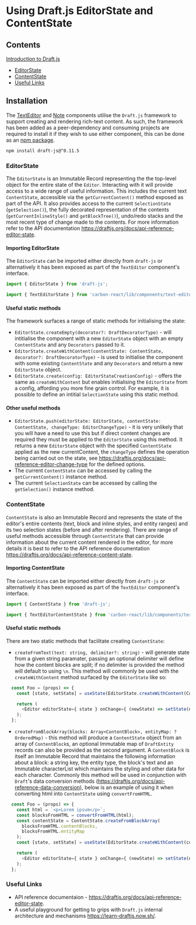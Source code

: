 <Meta
  title="Documentation/Using DraftJS"
/>

# Using Draft.js EditorState and ContentState

## Contents
[Introduction to Draft.js](#installation)

* [EditorState](#editorstate)
* [ContentState](#contentstate)
* [Useful Links](#useful-links)

## Installation
The [TextEditor](https://carbon.sage.com/?path=/docs/text-editor--default-story) and 
[Note](https://carbon.sage.com/?path=/docs/note--default-story) components utilise the `Draft.js` framework to 
support creating and rendering rich-text content. As such, the framework has been added as a peer-dependency and 
consuming projects are required to install it if they wish to use either component, this can be done as an 
[npm package](https://www.npmjs.com/package/draft-js).

```sh
npm install draft-js@^0.11.5
```

### EditorState
The `EditorState` is an Immutable Record representing the the top-level object for the entire state of the `Editor`. 
Interacting with it will provide access to a wide range of useful information. This includes the current text
`ContentState`, accessible via the `getCurrentContent()` method exposed as part of the API. It also provides access to 
the current `SelectionState` (`getSelection()`), the fully decorated representation of the contents 
(`getCurrentInlineStyle()` and `getBlockTree()`), undo/redo stacks and the most recent type of change made to the 
contents. For more information refer to the API documentation https://draftjs.org/docs/api-reference-editor-state.

#### Importing EditorState
The `EditorState` can be imported either directly from `draft-js` or alternatively it has been exposed as part of the 
`TextEditor` component's interface.

```js
import { EditorState } from 'draft-js';
```
```js
import { TextEditorState } from 'carbon-react/lib/components/text-editor';
```

#### Useful static methods
The framework surfaces a range of static methods for initialising the state: 
* `EditorState.createEmpty(decorator?: DraftDecoratorType)` - will intitialise the component with a new `EditorState` 
object with an empty `ContentState` and any `Decorators` passed to it.
* `EditorState.createWithContent(contentState: ContentState, decorator?: DraftDecoratorType)` - is used to initialise 
the component with some existing `ContentState` and any `Decorators` and return a new `EditorState` object.
* `EditorState.create(config: EditorStateCreationConfig)` - offers the same as `createWithContent` but enables 
initialising the `EditorState` from a config, affording you more fine grain control. For example, it is possible to 
define an intitial `SelectionState` using this static method.

#### Other useful methods
* `EditorState.push(editorState: EditorState, contentState: ContentState, changeType: EditorChangeType)` - it is very
unlikely that you will have a need to use this but if direct content changes are required they must be applied to the 
`EditorState` using this method. It returns a new `EditorState` object with the specified `ContentState` applied as the 
new currentContent, the `changeType` defines the operation being carried out on the state, see 
https://draftjs.org/docs/api-reference-editor-change-type for the defined options.
* The current `ContentState` can be accessed by calling the `getCurrentContent()` instance method.
* The current `SelectionState` can be accessed by calling the `getSelection()` instance method.

### ContentState
`ContentState` is also an Immutable Record and represents the state of the editor's entire contents (text, block and 
inline styles, and entity ranges) and its two selection states (before and after rendering). There are range of useful 
methods accessible through `ContentState` that can provide information about the current content rendered in the editor, 
for more details it is best to refer to the API reference documentation 
https://draftjs.org/docs/api-reference-content-state.

#### Importing ContentState
The `ContentState` can be imported either directly from `draft-js` or alternatively it has been exposed as part of the 
`TextEditor` component's interface.

```js
import { ContentState } from 'draft-js';
```
```js
import { TextEditorContentState } from 'carbon-react/lib/components/text-editor';
```

#### Useful static methods
There are two static methods that facilitate creating `ContentState`:
* `createFromText(text: string, delimiter?: string)` - will generate state from a given string paramater, passing an 
optional delimiter will define how the content blocks are split; if no delimiter is provided the method will default to 
using `\n`. This method will commonly be used with the `createWithContent` method surfaced by the `EditorState` like so:
```js
  const Foo = (props) => {
    const [state, setState] = useState(EditorState.createWithContent(ContentState.createFromText('text content')));

    return (
      <Editor editorState={ state } onChange={ (newState) => setState(newState)} />
    );
  };
```
* `createFromBlockArray(blocks: Array<ContentBlock>, entityMap: ?OrderedMap)` - this method will produce a 
`ContentState` object from an array of `ContentBlock`s, an optional Immutable map of `DraftEntity` records can also be 
provided as the second argument. A `ContentBlock` is itself an Immutable Record that maintains the following 
information about a block: a string key, the entity type, the block's text and an Immutable characterList which 
maintains the styling and other data for each character. Commonly this method will be used in conjunction with `Draft`'s 
data conversion methods (https://draftjs.org/docs/api-reference-data-conversion), below is an example of using it when 
converting html into `ContentState` using `convertFromHTML`.
```js
  const Foo = (props) => {
    const html = `<p>Lorem ipsum</p>`;
    const blocksFromHTML = convertFromHTML(html);
    const contentState = ContentState.createFromBlockArray(
      blocksFromHTML.contentBlocks,
      blocksFromHTML.entityMap
    );
    const [state, setState] = useState(EditorState.createWithContent(contentState);

    return (
      <Editor editorState={ state } onChange={ (newState) => setState(newState)} />
    );
  };
```

### Useful Links
* API reference documentaion - https://draftjs.org/docs/api-reference-editor-state.
* A useful playground for getting to grips with `Draft.js` internal architecture and mechanisms 
https://learn-draftjs.now.sh/.
